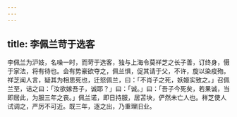 ```yaml
---
---
---
```

title: 李佩兰苛于选客
---



李佩兰为沪妓，名噪一时，而苛于选客，独与上海令莫祥芝之长子善，订终身，慑于家法，将有待也。会有势豪欲夺之，佩兰惧，促其请于父，不许，旋以染疫歾。祥芝闻人言，疑其为相思死也，迁怒佩兰，曰：「不肖子之死，妖姬实致之。」召佩兰至，诘之曰：「汝欲嫁吾子，诚耶？」曰：「诚。」曰：「吾子今死矣，若果诚，当即居此，为服三年之丧。」佩兰诺，即日持服，居苫块，俨然未亡人也。祥芝使人试调之，严厉不可近。既三年，逐之出，乃重理旧业。